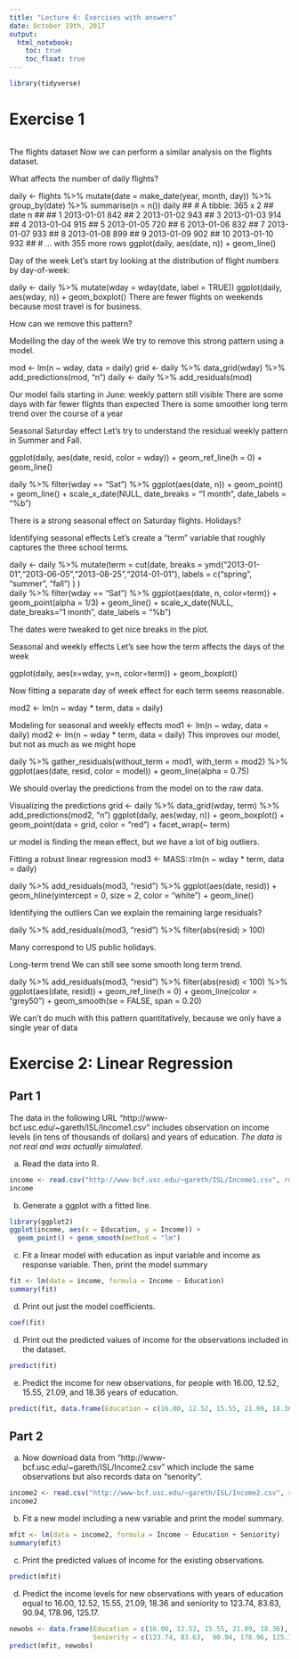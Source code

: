 ```yaml
---
title: "Lecture 6: Exercises with answers"
date: October 19th, 2017
output: 
  html_notebook:
    toc: true
    toc_float: true
---
```



```r
library(tidyverse)
```


# Exercise 1


```r

```

The flights dataset
Now we can perform a similar analysis on the flights dataset.

What affects the number of daily flights?

daily <- flights %>% 
  mutate(date = make_date(year, month, day)) %>% 
  group_by(date) %>% summarise(n = n())
daily
## # A tibble: 365 x 2
##    date           n
##    <date>     <int>
##  1 2013-01-01   842
##  2 2013-01-02   943
##  3 2013-01-03   914
##  4 2013-01-04   915
##  5 2013-01-05   720
##  6 2013-01-06   832
##  7 2013-01-07   933
##  8 2013-01-08   899
##  9 2013-01-09   902
## 10 2013-01-10   932
## # ... with 355 more rows
ggplot(daily, aes(date, n)) + 
  geom_line()
  
Day of the week
Let’s start by looking at the distribution of flight numbers by day-of-week:

daily <- daily %>% mutate(wday = wday(date, label = TRUE))
ggplot(daily, aes(wday, n)) + geom_boxplot()
There are fewer flights on weekends because most travel is for business.

How can we remove this pattern?


Modelling the day of the week
We try to remove this strong pattern using a model.

mod   <- lm(n ~ wday, data = daily)
grid  <- daily %>% data_grid(wday) %>%  add_predictions(mod, "n")
daily <- daily %>% add_residuals(mod)




Our model fails starting in June: weekly pattern still visible
There are some days with far fewer flights than expected
There is some smoother long term trend over the course of a year

Seasonal Saturday effect
Let’s try to understand the residual weekly pattern in Summer and Fall.

ggplot(daily, aes(date, resid, color = wday)) + 
  geom_ref_line(h = 0) + geom_line()

daily %>% filter(wday == "Sat") %>% 
  ggplot(aes(date, n)) + geom_point() + geom_line() +
    scale_x_date(NULL, date_breaks = "1 month", date_labels = "%b")




There is a strong seasonal effect on Saturday flights. Holidays?


Identifying seasonal effects
Let’s create a “term” variable that roughly captures the three school terms.

daily <- daily %>% 
  mutate(term = cut(date, 
    breaks = ymd("2013-01-01","2013-06-05","2013-08-25","2014-01-01"),
    labels = c("spring", "summer", "fall") ) )  
daily %>% 
  filter(wday == "Sat") %>% 
  ggplot(aes(date, n, 
             color=term)) +
  geom_point(alpha = 1/3) + 
  geom_line() +
  scale_x_date(NULL,
    date_breaks="1 month",
    date_labels = "%b")


The dates were tweaked to get nice breaks in the plot.

Seasonal and weekly effects
Let’s see how the term affects the days of the week

ggplot(daily, aes(x=wday, y=n, color=term)) + geom_boxplot()


Now fitting a separate day of week effect for each term seems reasonable.

mod2 <- lm(n ~ wday * term, data = daily)

Modeling for seasonal and weekly effects
mod1 <- lm(n ~ wday, data = daily)
mod2 <- lm(n ~ wday * term, data = daily)
This improves our model, but not as much as we might hope

daily %>% gather_residuals(without_term = mod1, with_term = mod2) %>% 
  ggplot(aes(date, resid, color = model)) + geom_line(alpha = 0.75)


We should overlay the predictions from the model on to the raw data.


Visualizing the predictions
grid <- daily %>% 
  data_grid(wday, term) %>% add_predictions(mod2, "n")
ggplot(daily, aes(wday, n)) + geom_boxplot() + 
  geom_point(data = grid, color = "red") + facet_wrap(~ term)
  
  ur model is finding the mean effect, but we have a lot of big outliers.


Fitting a robust linear regression
mod3 <- MASS::rlm(n ~ wday * term, data = daily)

daily %>% 
  add_residuals(mod3, "resid") %>% 
  ggplot(aes(date, resid)) + 
  geom_hline(yintercept = 0, size = 2, color = "white") + 
  geom_line()
  
  Identifying the outliers
Can we explain the remaining large residuals?

daily %>% add_residuals(mod3, "resid") %>% 
  filter(abs(resid) > 100)
  
  Many correspond to US public holidays.

Long-term trend
We can still see some smooth long term trend.

daily %>% 
  add_residuals(mod3, "resid") %>% filter(abs(resid) < 100) %>%
  ggplot(aes(date, resid)) + geom_ref_line(h = 0) + 
  geom_line(color = "grey50") + geom_smooth(se = FALSE, span = 0.20)

We can’t do much with this pattern quantitatively, because we only have a single year of data




# Exercise 2: Linear Regression

## Part 1

The data in the following URL "http://www-bcf.usc.edu/~gareth/ISL/Income1.csv"
includes observation on income levels (in tens of thousands of dollars)
and years of education. *The data is not real and was actually simulated*.

a. Read the data into R.
```r
income <- read.csv("http://www-bcf.usc.edu/~gareth/ISL/Income1.csv", row.names = 1)
income
```
b. Generate a ggplot with a fitted line.

```r
library(ggplot2)
ggplot(income, aes(x = Education, y = Income)) +
  geom_point() + geom_smooth(method = "lm")
```


c. Fit a linear model with education as input variable and income as response 
variable. Then, print the model summary

```r
fit <- lm(data = income, formula = Income ~ Education)
summary(fit)
```


d. Print out just the model coefficients.

```r
coef(fit)
```

d. Print out the predicted values of income for the observations
included in the dataset.

```r
predict(fit)
```


e. Predict the income for new observations, for people with 
16.00, 12.52, 15.55, 21.09, and 18.36 years of education.

```r
predict(fit, data.frame(Education = c(16.00, 12.52, 15.55, 21.09, 18.36)))
```


## Part 2

a. Now download data from "http://www-bcf.usc.edu/~gareth/ISL/Income2.csv"
which include the same observations but also records data on "senority".

```r
income2 <- read.csv("http://www-bcf.usc.edu/~gareth/ISL/Income2.csv", row.names = 1)
income2
```

b. Fit a new model including a new variable and print the model summary.

```r
mfit <- lm(data = income2, formula = Income ~ Education + Seniority)
summary(mfit)
```

c. Print the predicted values of income for the existing observations.

```r
predict(mfit)
```


d. Predict the income levels for new observations with years of education
equal to 16.00, 12.52, 15.55, 21.09, 18.36 and seniority to
123.74, 83.63,  90.94, 178.96, 125.17.

```r
newobs <- data.frame(Education = c(16.00, 12.52, 15.55, 21.09, 18.36),
                     Seniority = c(123.74, 83.63,  90.94, 178.96, 125.17))
predict(mfit, newobs)
```

